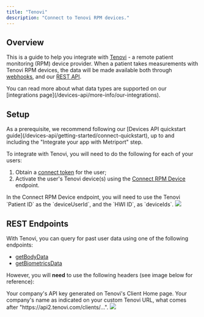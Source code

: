 ```yaml
---
title: "Tenovi"
description: "Connect to Tenovi RPM devices."
---
```


## Overview

This is a guide to help you integrate with [Tenovi](https://tenovi.com/) - a remote patient monitoring (RPM) device provider.
When a patient takes measurements with Tenovi RPM devices, the data will be made available both through [webhooks](/home/api-info/webhooks),
and our [REST API](/devices-api/api-reference/get-biometrics-data).

<Tip>
  You can read more about what data types are supported on our [integrations
  page](/devices-api/more-info/our-integrations).
</Tip>

## Setup

<Tip>
  As a prerequisite, we recommend following our [Devices API quickstart
  guide](/devices-api/getting-started/connect-quickstart), up to and including the "Integrate your
  app with Metriport" step.
</Tip>

To integrate with Tenovi, you will need to do the following for each of your users:

1. Obtain a [connect token](/devices-api/api-reference/user/create-connect-token) for the user;
1. Activate the user's Tenovi device(s) using the [Connect RPM Device](/devices-api/api-reference/connect/connect-rpm-device) endpoint.

<Info>
  In the Connect RPM Device endpoint, you will need to use the Tenovi `Patient ID` as the
  `deviceUserId`, and the `HWI ID`, as `deviceIds`.
</Info>

<img className="h-100" src="/images/tenovi-dashboard.png" />

## REST Endpoints

With Tenovi, you can query for past user data using one of the following endpoints:

- [getBodyData](/devices-api/api-reference/get-body-data)
- [getBiometricsData](/devices-api/api-reference/get-biometrics-data)

However, you will **need** to use the following headers (see image below for reference):

<ParamField header="x-tenovi-api-key" type="string" required>
  Your company's API key generated on Tenovi's Client Home page.
</ParamField>

<ParamField header="x-tenovi-client-name" type="string" required>
  Your company's name as indicated on your custom Tenovi URL, what comes after
  "https://api2.tenovi.com/clients/...".
</ParamField>

<img className="h-100" src="/images/tenovi-client-home.png" />
